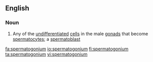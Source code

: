 ==English==

===Noun===
{{en-noun|spermatogonia}}

# {{context|biology|lang=en}} Any of the [[undifferentiated]] [[cell]]s in the male [[gonad]]s that become [[spermatocyte]]s; a [[spermatoblast]]

[[fa:spermatogonium]]
[[io:spermatogonium]]
[[fi:spermatogonium]]
[[ta:spermatogonium]]
[[vi:spermatogonium]]